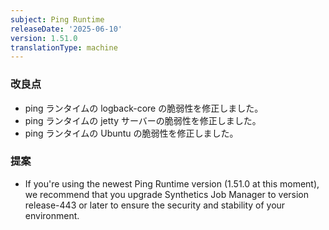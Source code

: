 ```yaml
---
subject: Ping Runtime
releaseDate: '2025-06-10'
version: 1.51.0
translationType: machine
---
```


### 改良点

* ping ランタイムの logback-core の脆弱性を修正しました。
* ping ランタイムの jetty サーバーの脆弱性を修正しました。
* ping ランタイムの Ubuntu の脆弱性を修正しました。

### 提案

* If you&apos;re using the newest Ping Runtime version (1.51.0 at this moment), we recommend that you upgrade Synthetics Job Manager to version release-443 or later to ensure the security and stability of your environment.